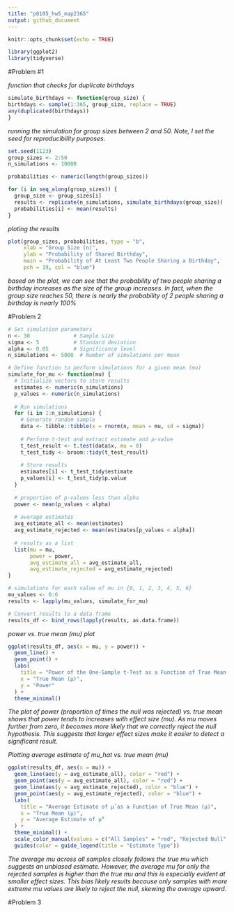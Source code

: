 ```yaml
---
title: "p8105_hw5_map2365"
output: github_document
---
```


```r
knitr::opts_chunk$set(echo = TRUE)

library(ggplot2)
library(tidyverse)
```

#Problem #1

*function that checks for duplicate birthdays*
```r
simulate_birthdays <- function(group_size) {
birthdays <- sample(1:365, group_size, replace = TRUE)
any(duplicated(birthdays))
}
```
*running the simulation for group sizes between 2 and 50. Note, I set the seed for reproducibility purposes.*
```r
set.seed(1123)
group_sizes <- 2:50
n_simulations <- 10000

probabilities <- numeric(length(group_sizes))

for (i in seq_along(group_sizes)) {
  group_size <- group_sizes[i]
  results <- replicate(n_simulations, simulate_birthdays(group_size))
  probabilities[i] <- mean(results)
}
```

*ploting the results*
```r
plot(group_sizes, probabilities, type = "b", 
     xlab = "Group Size (n)", 
     ylab = "Probability of Shared Birthday",
     main = "Probability of At Least Two People Sharing a Birthday",
     pch = 19, col = "blue")
```
*based on the plot, we can see that the probability of two people sharing a birthday increases as the size of the group increases. In fact, when the group size reaches 50, there is nearly the probability of 2 people sharing a birthday is nearly 100%*

#Problem 2
```r
# Set simulation parameters
n <- 30              # Sample size
sigma <- 5           # Standard deviation
alpha <- 0.05        # Significance level
n_simulations <- 5000  # Number of simulations per mean

# Define function to perform simulations for a given mean (mu)
simulate_for_mu <- function(mu) {
  # Initialize vectors to store results
  estimates <- numeric(n_simulations)
  p_values <- numeric(n_simulations)
  
  # Run simulations
  for (i in 1:n_simulations) {
    # Generate random sample
    data <- tibble::tibble(x = rnorm(n, mean = mu, sd = sigma))
    
    # Perform t-test and extract estimate and p-value
    t_test_result <- t.test(data$x, mu = 0)
    t_test_tidy <- broom::tidy(t_test_result)
    
    # Store results
    estimates[i] <- t_test_tidy$estimate
    p_values[i] <- t_test_tidy$p.value
  }
  
  # proportion of p-values less than alpha
  power <- mean(p_values < alpha)
  
  # average estimates
  avg_estimate_all <- mean(estimates)
  avg_estimate_rejected <- mean(estimates[p_values < alpha])
  
  # results as a list
  list(mu = mu,
       power = power,
       avg_estimate_all = avg_estimate_all,
       avg_estimate_rejected = avg_estimate_rejected)
}

# simulations for each value of mu in {0, 1, 2, 3, 4, 5, 6}
mu_values <- 0:6
results <- lapply(mu_values, simulate_for_mu)

# Convert results to a data frame
results_df <- bind_rows(lapply(results, as.data.frame))
```

*power vs. true mean (mu) plot*
```r
ggplot(results_df, aes(x = mu, y = power)) +
  geom_line() +
  geom_point() +
  labs(
    title = "Power of the One-Sample t-Test as a Function of True Mean (μ)",
    x = "True Mean (μ)",
    y = "Power"
  ) +
  theme_minimal()
```
*The plot of power (proportion of times the null was rejected) vs. true mean shows that power tends to increases with effect size (mu). As mu moves further from zero, it becomes more likely that we correctly reject the null hypothesis. This suggests that larger effect sizes make it easier to detect a significant result.*

*Plotting average estimate of mu_hat vs. true mean (mu)*
```r
ggplot(results_df, aes(x = mu)) +
  geom_line(aes(y = avg_estimate_all), color = "red") +
  geom_point(aes(y = avg_estimate_all), color = "red") +
  geom_line(aes(y = avg_estimate_rejected), color = "blue") +
  geom_point(aes(y = avg_estimate_rejected), color = "blue") +
  labs(
    title = "Average Estimate of μ̂ as a Function of True Mean (μ)",
    x = "True Mean (μ)",
    y = "Average Estimate of μ̂"
  ) +
  theme_minimal() +
  scale_color_manual(values = c("All Samples" = "red", "Rejected Null" = "blue")) +
  guides(color = guide_legend(title = "Estimate Type"))

```
*The average mu across all samples closely follows the true mu which suggests an unbiased estimate. However, the average mu for only the rejected samples is higher than the true mu and this is especially evident at smaller effect sizes. This bias likely results because only samples with more extreme mu values are likely to reject the null, skewing the average upward.*


#Problem 3 
```r

```



